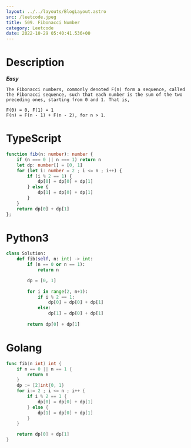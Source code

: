```yaml
---
layout: ../../layouts/BlogLayout.astro 
src: /leetcode.jpeg
title: 509. Fibonacci Number
category: Leetcode 
date: 2022-10-29 05:40:41.536+00 
---
```


# Description
***Easy***
```
The Fibonacci numbers, commonly denoted F(n) form a sequence, called the Fibonacci sequence, such that each number is the sum of the two preceding ones, starting from 0 and 1. That is,

F(0) = 0, F(1) = 1
F(n) = F(n - 1) + F(n - 2), for n > 1.
```

# TypeScript
```typescript
function fib(n: number): number {
    if (n === 0 || n === 1) return n
    let dp: number[] = [0, 1]
    for (let i: number = 2 ; i <= n ; i++) {
        if (i % 2 == 1) {
            dp[0] = dp[0] + dp[1]
        } else {
            dp[1] = dp[0] + dp[1]
        }
    }
    return dp[0] + dp[1]
};
```

# Python3
```python
class Solution:
    def fib(self, n: int) -> int:
        if (n == 0 or n == 1):
            return n

        dp = [0, 1]
        
        for i in range(2, n+1):
            if i % 2 == 1:
                dp[0] = dp[0] + dp[1]
            else:
                dp[1] = dp[0] + dp[1]
            
        return dp[0] + dp[1]
```

# Golang
```go
func fib(n int) int {
    if n == 0 || n == 1 {
        return n
    }
    dp := [2]int{0, 1}
    for i:= 2 ; i <= n ; i++ {
        if i % 2 == 1 {
            dp[0] = dp[0] + dp[1]
        } else {
            dp[1] = dp[0] + dp[1]
        }
    }

    return dp[0] + dp[1]
}
```
